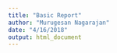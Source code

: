 ```yaml
---
title: "Basic Report"
author: "Murugesan Nagarajan"
date: "4/16/2018"
output: html_document
---
```

